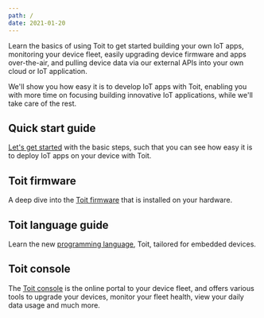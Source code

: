 ```yaml
---
path: /
date: 2021-01-20
---
```


<Title>Documentation</Title>

Learn the basics of using Toit to get started building your own IoT apps,
monitoring your device fleet, easily upgrading device firmware and apps
over-the-air, and pulling device data via our external APIs into your own cloud
or IoT application.

We'll show you how easy it is to develop IoT apps with Toit, enabling you with
more time on focusing building innovative IoT applications, while we'll take
care of the rest.

## Quick start guide
[Let's get started](quick_start_guide) with the basic steps, such that you can see how easy it is to deploy IoT apps on your device with Toit.

## Toit firmware
A deep dive into the [Toit firmware](firmware) that is installed on your hardware.

## Toit language guide
Learn the new [programming language](language), Toit, tailored for embedded devices.

## Toit console
The [Toit console](https://console.toit.io/) is the online portal to your device fleet, and offers various tools to upgrade your devices, monitor your fleet health, view your daily data usage and much more.
